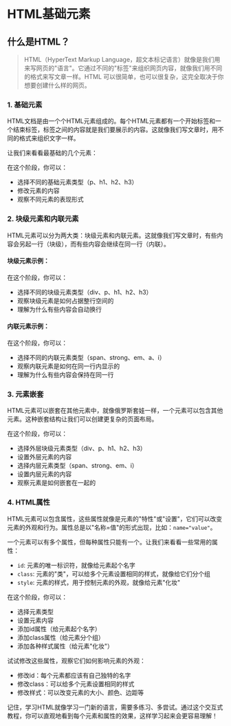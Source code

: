 
<Meta title="前端入门交互式教程/HTML基础/基础元素" of={ElementStories} />

# HTML基础元素

## 什么是HTML？

> HTML（HyperText Markup Language，超文本标记语言）就像是我们用来写网页的"语言"。它通过不同的"标签"来组织网页内容，就像我们用不同的格式来写文章一样。HTML 可以很简单，也可以很复杂，这完全取决于你想要创建什么样的网页。

### 1. 基础元素

HTML文档是由一个个HTML元素组成的。每个HTML元素都有一个开始标签和一个结束标签，标签之间的内容就是我们要展示的内容。这就像我们写文章时，用不同的格式来组织文字一样。

让我们来看看最基础的几个元素：

<Canvas of={ElementStories.BasicElements} />
<Controls of={ElementStories.BasicElements} />

在这个阶段，你可以：
- 选择不同的基础元素类型（p、h1、h2、h3）
- 修改元素的内容
- 观察不同元素的表现形式

### 2. 块级元素和内联元素

HTML元素可以分为两大类：块级元素和内联元素。这就像我们写文章时，有些内容会另起一行（块级），而有些内容会继续在同一行（内联）。

#### 块级元素示例：

<Canvas of={ElementStories.BlockElements} />
<Controls of={ElementStories.BlockElements} />

在这个阶段，你可以：
- 选择不同的块级元素类型（div、p、h1、h2、h3）
- 观察块级元素是如何占据整行空间的
- 理解为什么有些内容会自动换行

#### 内联元素示例：

<Canvas of={ElementStories.InlineElements} />
<Controls of={ElementStories.InlineElements} />

在这个阶段，你可以：
- 选择不同的内联元素类型（span、strong、em、a、i）
- 观察内联元素是如何在同一行内显示的
- 理解为什么有些内容会保持在同一行

### 3. 元素嵌套

HTML元素可以嵌套在其他元素中，就像俄罗斯套娃一样，一个元素可以包含其他元素。这种嵌套结构让我们可以创建更复杂的页面布局。

<Canvas of={ElementStories.NestedElements} />
<Controls of={ElementStories.NestedElements} />

在这个阶段，你可以：
- 选择外层块级元素类型（div、p、h1、h2、h3）
- 设置外层元素的内容
- 选择内层元素类型（span、strong、em、i）
- 设置内层元素的内容
- 观察元素是如何嵌套在一起的

### 4. HTML属性

HTML元素可以包含属性，这些属性就像是元素的"特性"或"设置"，它们可以改变元素的外观和行为。属性总是以"名称=值"的形式出现，比如：`name="value"`。

一个元素可以有多个属性，但每种属性只能有一个。让我们来看看一些常用的属性：

- `id`: 元素的唯一标识符，就像给元素起个名字
- `class`: 元素的"类"，可以给多个元素设置相同的样式，就像给它们分个组
- `style`: 元素的样式，用于控制元素的外观，就像给元素"化妆"

<Canvas of={ElementStories.ElementWithAttributes} />
<Controls of={ElementStories.ElementWithAttributes} />

在这个阶段，你可以：
- 选择元素类型
- 设置元素内容
- 添加id属性（给元素起个名字）
- 添加class属性（给元素分个组）
- 添加各种样式属性（给元素"化妆"）

试试修改这些属性，观察它们如何影响元素的外观：
- 修改id：每个元素都应该有自己独特的名字
- 修改class：可以给多个元素设置相同的样式
- 修改样式：可以改变元素的大小、颜色、边距等

记住，学习HTML就像学习一门新的语言，需要多练习、多尝试。通过这个交互式教程，你可以直观地看到每个元素和属性的效果，这样学习起来会更容易理解！